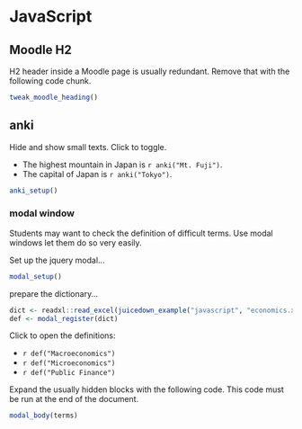 # JavaScript

## Moodle H2

H2 header inside a Moodle page is usually redundant. Remove that with the 
following code chunk.

```r
tweak_moodle_heading()
```

## anki

Hide and show small texts. Click to toggle.

- The highest mountain in Japan is `r anki("Mt. Fuji")`.
- The capital of Japan is `r anki("Tokyo")`.


```r
anki_setup()
```


### modal window

Students may want to check the definition of difficult terms. Use modal windows 
let them do so very easily.

Set up the jquery modal...

```r
modal_setup()
```

prepare the dictionary...

```r
dict <- readxl::read_excel(juicedown_example("javascript", "economics.xlsx"))
def <- modal_register(dict)
```

Click to open the definitions: 

- `r def("Macroeconomics")` 
- `r def("Microeconomics")` 
- `r def("Public Finance")` 

Expand the usually hidden blocks with the following code. This code must be 
run at the end of the document. 

```r
modal_body(terms)
```

